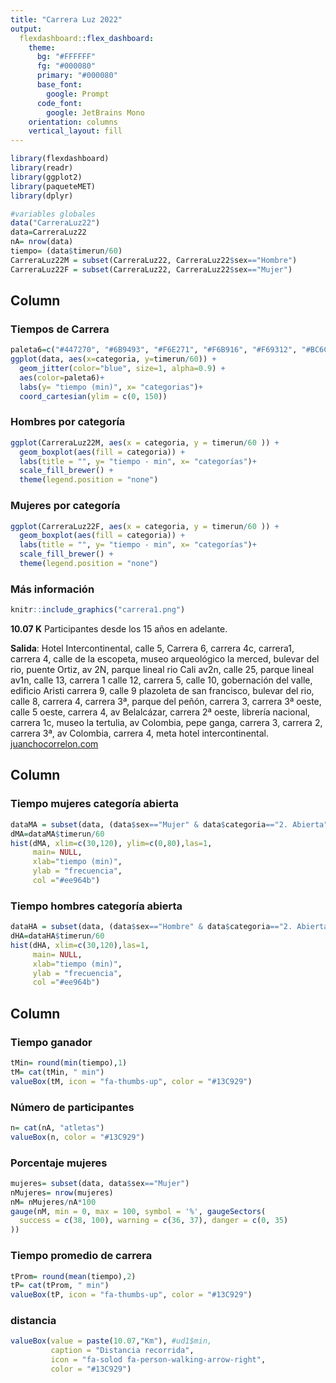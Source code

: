 ```yaml
---
title: "Carrera Luz 2022"
output: 
  flexdashboard::flex_dashboard:
    theme:
      bg: "#FFFFFF"
      fg: "#000080" 
      primary: "#000080"
      base_font:
        google: Prompt
      code_font:
        google: JetBrains Mono
    orientation: columns
    vertical_layout: fill
---
```


```r
library(flexdashboard)
library(readr)
library(ggplot2)
library(paqueteMET)
library(dplyr)

#variables globales
data("CarreraLuz22")
data=CarreraLuz22
nA= nrow(data)
tiempo= (data$timerun/60)
CarreraLuz22M = subset(CarreraLuz22, CarreraLuz22$sex=="Hombre")
CarreraLuz22F = subset(CarreraLuz22, CarreraLuz22$sex=="Mujer")
```

## Column {.tabset data-width="650"}

### Tiempos de Carrera

```r
paleta6=c("#447270", "#6B9493", "#F6E271", "#F6B916", "#F69312", "#BC6C25")
ggplot(data, aes(x=categoria, y=timerun/60)) +
  geom_jitter(color="blue", size=1, alpha=0.9) +
  aes(color=paleta6)+
  labs(y= "tiempo (min)", x= "categorias")+
  coord_cartesian(ylim = c(0, 150))
```

### Hombres por categoría

```r
ggplot(CarreraLuz22M, aes(x = categoria, y = timerun/60 )) +
  geom_boxplot(aes(fill = categoria)) + 
  labs(title = "", y= "tiempo - min", x= "categorías")+
  scale_fill_brewer() +
  theme(legend.position = "none")
```

### Mujeres por categoría

```r
ggplot(CarreraLuz22F, aes(x = categoria, y = timerun/60 )) +
  geom_boxplot(aes(fill = categoria)) + 
  labs(title = "", y= "tiempo - min", x= "categorías")+
  scale_fill_brewer() +
  theme(legend.position = "none")
```

### Más información

```r
knitr::include_graphics("carrera1.png")
```
**10.07 K** Participantes desde los 15 años en adelante.

**Salida**: Hotel Intercontinental, calle 5, Carrera 6, carrera 4c, carrera1, carrera 4, calle de la escopeta, museo arqueológico la merced, bulevar del rio, puente Ortiz, av 2N, parque lineal rio Cali av2n, calle 25, parque lineal av1n, calle 13, carrera 1 calle 12, carrera 5, calle 10, gobernación del valle, edificio Aristi carrera 9, calle 9 plazoleta de san francisco, bulevar del rio, calle 8, carrera 4, carrera 3ª, parque del peñón, carrera 3, carrera 3ª oeste, calle 5 oeste, carrera 4, av Belalcázar, carrera 2ª oeste, librería nacional, carrera 1c, museo la tertulia, av Colombia, pepe ganga, carrera 3, carrera 2, carrera 3ª, av Colombia, carrera 4, meta hotel intercontinental. [juanchocorrelon.com](https://juanchocorrelon.com/intercontinental-10k-luz-2022/#10k)

## Column {data-width="300"}

### Tiempo mujeres categoría abierta

```r
dataMA = subset(data, (data$sex=="Mujer" & data$categoria=="2. Abierta"))
dMA=dataMA$timerun/60
hist(dMA, xlim=c(30,120), ylim=c(0,80),las=1,
     main= NULL,
     xlab="tiempo (min)",
     ylab = "frecuencia",
     col ="#ee964b")
```

### Tiempo hombres categoría abierta

```r
dataHA = subset(data, (data$sex=="Hombre" & data$categoria=="2. Abierta"))
dHA=dataHA$timerun/60
hist(dHA, xlim=c(30,120),las=1,
     main= NULL,
     xlab="tiempo (min)",
     ylab = "frecuencia",
     col ="#ee964b")
```

## Column {data-width="50"}

### Tiempo ganador
```r
tMin= round(min(tiempo),1)
tM= cat(tMin, " min")
valueBox(tM, icon = "fa-thumbs-up", color = "#13C929")
```

### Número de participantes
```r
n= cat(nA, "atletas")
valueBox(n, color = "#13C929")
```

### Porcentaje mujeres
```r
mujeres= subset(data, data$sex=="Mujer")
nMujeres= nrow(mujeres)
nM= nMujeres/nA*100
gauge(nM, min = 0, max = 100, symbol = '%', gaugeSectors(
  success = c(38, 100), warning = c(36, 37), danger = c(0, 35)
))
```

### Tiempo promedio de carrera
```r
tProm= round(mean(tiempo),2)
tP= cat(tProm, " min")
valueBox(tP, icon = "fa-thumbs-up", color = "#13C929")
```

### distancia  {.value-box}
```r
valueBox(value = paste(10.07,"Km"), #ud1$min, 
         caption = "Distancia recorrida", 
         icon = "fa-solod fa-person-walking-arrow-right", 
         color = "#13C929")
```
